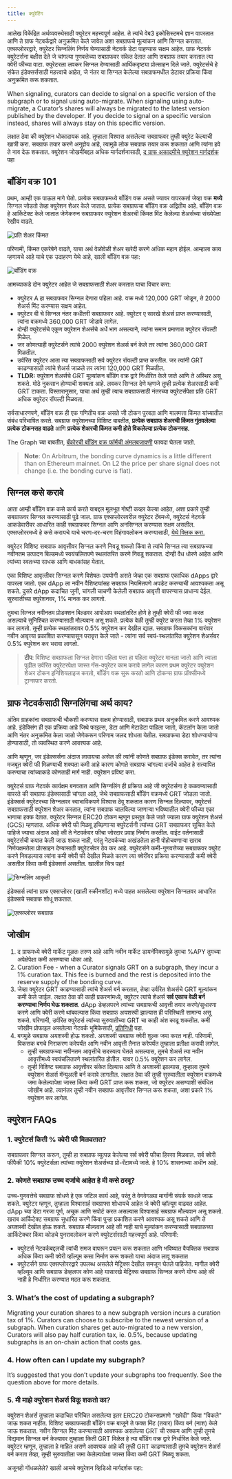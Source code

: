 ```yaml
---
title: क्युरेटिंग
---
```


आलेख विकेंद्रित अर्थव्यवस्थेसाठी क्युरेटर महत्त्वपूर्ण आहेत. ते त्यांचे वेब3 इकोसिस्टमचे ज्ञान वापरतात आणि ते ग्राफ नेटवर्कद्वारे अनुक्रमित केले जावेत अशा सबग्राफचे मूल्यांकन आणि सिग्नल करतात. एक्सप्लोररद्वारे, क्युरेटर सिग्नलिंग निर्णय घेण्यासाठी नेटवर्क डेटा पाहण्यास सक्षम आहेत. ग्राफ नेटवर्क क्युरेटर्सना बक्षीस देते जे चांगल्या गुणवत्तेच्या सबग्राफवर संकेत देतात आणि सबग्राफ तयार करतात त्या क्वेरी फीच्या वाटा. क्युरेटरला लवकर सिग्नल देण्यासाठी आर्थिकदृष्ट्या प्रोत्साहन दिले जाते. क्युरेटर्सचे हे संकेत इंडेक्सर्ससाठी महत्त्वाचे आहेत, जे नंतर या सिग्नल केलेल्या सबग्राफमधील डेटावर प्रक्रिया किंवा अनुक्रमित करू शकतात.

When signaling, curators can decide to signal on a specific version of the subgraph or to signal using auto-migrate. When signaling using auto-migrate, a Curator’s shares will always be migrated to the latest version published by the developer. If you decide to signal on a specific version instead, shares will always stay on this specific version.

लक्षात ठेवा की क्युरेशन धोकादायक आहे. तुम्‍हाला विश्‍वास असलेल्‍या सबग्राफवर तुम्‍ही क्युरेट केल्‍याची खात्री करा. सबग्राफ तयार करणे अनुज्ञेय आहे, त्यामुळे लोक सबग्राफ तयार करू शकतात आणि त्यांना हवे ते नाव देऊ शकतात. क्युरेशन जोखमींबद्दल अधिक मार्गदर्शनासाठी, [द ग्राफ अकादमीचे क्युरेशन मार्गदर्शक](https://thegraph.academy/curators/) पहा

## बाँडिंग वक्र 101

प्रथम, आम्ही एक पाऊल मागे घेतो. प्रत्येक सबग्राफमध्ये बाँडिंग वक्र असते ज्यावर वापरकर्ता जेव्हा वक्र **मध्ये** सिग्नल जोडतो तेव्हा क्युरेशन शेअर केले जातात. प्रत्येक सबग्राफचा बाँडिंग वक्र अद्वितीय आहे. बाँडिंग वक्र हे आर्किटेक्‍ट केले जातात जेणेकरुन सबग्राफवर क्युरेशन शेअरची किंमत मिंट केलेल्या शेअर्सच्या संख्येपेक्षा रेखीय वाढते.

![प्रति शेअर किंमत](/img/price-per-share.png)

परिणामी, किंमत एकरेषेने वाढते, याचा अर्थ वेळोवेळी शेअर खरेदी करणे अधिक महाग होईल. आम्हाला काय म्हणायचे आहे याचे एक उदाहरण येथे आहे, खाली बाँडिंग वक्र पहा:

![बाँडिंग वक्र](/img/bonding-curve.png)

आमच्याकडे दोन क्युरेटर आहेत जे सबग्राफसाठी शेअर करतात याचा विचार करा:

- क्युरेटर A हा सबग्राफवर सिग्नल देणारा पहिला आहे. वक्र मध्ये 120,000 GRT जोडून, ते 2000 शेअर्स मिंट करण्यास सक्षम आहेत.
- क्युरेटर बी चे सिग्नल नंतर कधीतरी सबग्राफवर आहे. क्युरेटर ए सारखे शेअर्स प्राप्त करण्यासाठी, त्यांना वक्रमध्ये 360,000 GRT जोडावे लागेल.
- दोन्ही क्युरेटर्सचे एकूण क्युरेशन शेअर्सचे अर्धे भाग असल्याने, त्यांना समान प्रमाणात क्युरेटर रॉयल्टी मिळेल.
- जर कोणत्याही क्युरेटर्सने त्यांचे 2000 क्युरेशन शेअर्स बर्न केले तर त्यांना 360,000 GRT मिळतील.
- उर्वरित क्युरेटर आता त्या सबग्राफसाठी सर्व क्युरेटर रॉयल्टी प्राप्त करतील. जर त्यांनी GRT काढण्यासाठी त्यांचे शेअर्स जाळले तर त्यांना 120,000 GRT मिळतील.
- **TLDR:** क्युरेशन शेअर्सचे GRT मूल्यांकन बाँडिंग वक्र द्वारे निर्धारित केले जाते आणि ते अस्थिर असू शकते. मोठे नुकसान होण्याची शक्यता आहे. लवकर सिग्नल देणे म्हणजे तुम्ही प्रत्येक शेअरसाठी कमी GRT टाकता. विस्तारानुसार, याचा अर्थ तुम्ही त्याच सबग्राफसाठी नंतरच्या क्युरेटर्सपेक्षा प्रति GRT अधिक क्युरेटर रॉयल्टी मिळवता.

सर्वसाधारणपणे, बाँडिंग वक्र ही एक गणितीय वक्र असते जी टोकन पुरवठा आणि मालमत्ता किंमत यांच्यातील संबंध परिभाषित करते. सबग्राफ क्युरेशनच्या विशिष्ट बाबतीत, **प्रत्येक सबग्राफ शेअरची किंमत गुंतवलेल्या प्रत्येक टोकनसह वाढते** आणि **प्रत्येक शेअरची किंमत कमी होते विकलेल्या प्रत्येक टोकनसह.**

The Graph च्या बाबतीत, [बँकोरची बाँडिंग वक्र फॉर्मची अंमलबजावणी](https://drive.google.com/file/d/0B3HPNP-GDn7aRkVaV3dkVl9NS2M/view?resourcekey=0-mbIgrdd0B9H8dPNRaeB_TA) फायदा घेतला जातो.

> **Note**: On Arbitrum, the bonding curve dynamics is a little different than on Ethereum mainnet. On L2 the price per share signal does not change (i.e. the bonding curve is flat).

## सिग्नल कसे करावे

आता आम्ही बाँडिंग वक्र कसे कार्य करते याबद्दल मूलभूत गोष्टी कव्हर केल्या आहेत, अशा प्रकारे तुम्ही सबग्राफवर सिग्नल करण्यासाठी पुढे जाल. ग्राफ एक्सप्लोररवरील क्युरेटर टॅबमध्ये, क्युरेटर्स नेटवर्क आकडेवारीवर आधारित काही सबग्राफवर सिग्नल आणि अनसिग्नल करण्यास सक्षम असतील. एक्सप्लोररमध्ये हे कसे करायचे याचे चरण-दर-चरण विहंगावलोकन करण्यासाठी, [येथे क्लिक करा.](/network/explorer)

क्युरेटर विशिष्ट सबग्राफ आवृत्तीवर सिग्नल करणे निवडू शकतो किंवा ते त्यांचे सिग्नल त्या सबग्राफच्या नवीनतम उत्पादन बिल्डमध्ये स्वयंचलितपणे स्थलांतरित करणे निवडू शकतात. दोन्ही वैध धोरणे आहेत आणि त्यांच्या स्वतःच्या साधक आणि बाधकांसह येतात.

एका विशिष्‍ट आवृत्‍तीवर सिग्नल करणे विशेषतः उपयोगी असते जेव्हा एक सबग्राफ एकाधिक dApps द्वारे वापरला जातो. एका dApp ला नवीन वैशिष्ट्यांसह सबग्राफ नियमितपणे अपडेट करण्याची आवश्यकता असू शकते. दुसरे dApp कदाचित जुनी, चांगली चाचणी केलेली सबग्राफ आवृत्ती वापरण्यास प्राधान्य देईल. सुरुवातीच्या क्युरेशनवर, 1% मानक कर लागतो.

तुमचा सिग्नल नवीनतम प्रोडक्शन बिल्डवर आपोआप स्थलांतरित होणे हे तुम्ही क्वेरी फी जमा करत असल्याचे सुनिश्चित करण्यासाठी मौल्यवान असू शकते. प्रत्येक वेळी तुम्ही क्युरेट करता तेव्हा 1% क्युरेशन कर लागतो. तुम्ही प्रत्येक स्थलांतरावर 0.5% क्युरेशन कर देखील द्याल. सबग्राफ विकसकांना वारंवार नवीन आवृत्त्या प्रकाशित करण्यापासून परावृत्त केले जाते - त्यांना सर्व स्वयं-स्थलांतरित क्युरेशन शेअर्सवर 0.5% क्युरेशन कर भरावा लागतो.

> **टीप**: विशिष्ट सबग्राफला सिग्नल देणारा पहिला पत्ता हा पहिला क्युरेटर मानला जातो आणि त्याला पुढील उर्वरित क्युरेटरपेक्षा जास्त गॅस-क्युरेटर काम करावे लागेल कारण प्रथम क्युरेटर क्युरेशन शेअर टोकन इनिशियलाइज करतो, बाँडिंग वक्र सुरू करतो आणि टोकन्स ग्राफ प्रॉक्सीमध्ये ट्रान्सफर करतो.

## ग्राफ नेटवर्कसाठी सिग्नलिंगचा अर्थ काय?

अंतिम ग्राहकांना सबग्राफची चौकशी करण्यास सक्षम होण्यासाठी, सबग्राफ प्रथम अनुक्रमित करणे आवश्यक आहे. इंडेक्सिंग ही एक प्रक्रिया आहे जिथे फाइल्स, डेटा आणि मेटाडेटा पाहिला जातो, कॅटलॉग केला जातो आणि नंतर अनुक्रमित केला जातो जेणेकरून परिणाम जलद शोधता येतील. सबग्राफचा डेटा शोधण्यायोग्य होण्यासाठी, तो व्यवस्थित करणे आवश्यक आहे.

आणि म्हणून, जर इंडेक्सर्सना अंदाज लावायचा असेल की त्यांनी कोणते सबग्राफ इंडेक्स करावेत, तर त्यांना मजबूत क्वेरी फी मिळण्याची शक्यता कमी आहे कारण कोणते सबग्राफ चांगल्या दर्जाचे आहेत हे सत्यापित करण्याचा त्यांच्याकडे कोणताही मार्ग नाही. क्युरेशन प्रविष्ट करा.

क्युरेटर्स ग्राफ नेटवर्क कार्यक्षम बनवतात आणि सिग्नलिंग ही प्रक्रिया आहे जी क्यूरेटर्सना हे कळवण्यासाठी वापरते की सबग्राफ इंडेक्ससाठी चांगला आहे, जेथे सबग्राफसाठी बाँडिंग वक्रमध्ये GRT जोडला जातो. इंडेक्सर्स क्युरेटरच्या सिग्नलवर स्वाभाविकपणे विश्वास ठेवू शकतात कारण सिग्नल दिल्यावर, क्युरेटर्स सबग्राफसाठी क्युरेशन शेअर करतात, त्यांना सबग्राफ चालविल्या जाणार्‍या भविष्यातील क्वेरी फीच्या एका भागाचा हक्क देतात. क्युरेटर सिग्नल ERC20 टोकन म्हणून प्रस्तुत केले जाते ज्याला ग्राफ क्युरेशन शेअर्स (GCS) म्हणतात. अधिक क्वेरी फी मिळवू इच्छिणाऱ्या क्युरेटर्सनी त्यांच्या GRT सबग्राफवर सूचित केले पाहिजे ज्याचा अंदाज आहे की ते नेटवर्कवर फीचा जोरदार प्रवाह निर्माण करतील. वाईट वर्तनासाठी क्युरेटर्सची कपात केली जाऊ शकत नाही, परंतु नेटवर्कच्या अखंडतेला हानी पोहोचवणाऱ्या खराब निर्णयक्षमतेला प्रोत्साहन देण्यासाठी क्युरेटर्सवर ठेव कर आहे. क्युरेटर्सने कमी-गुणवत्तेच्या सबग्राफवर क्युरेट करणे निवडल्यास त्यांना कमी क्वेरी फी देखील मिळते कारण त्या क्वेरींवर प्रक्रिया करण्यासाठी कमी क्वेरी असतील किंवा कमी इंडेक्सर्स असतील. खालील चित्र पहा!

![सिग्नलिंग आकृती](/img/curator-signaling.png)

इंडेक्सर्स त्यांना ग्राफ एक्सप्लोरर (खाली स्क्रीनशॉट) मध्ये पाहत असलेल्या क्युरेशन सिग्नलवर आधारित इंडेक्सचे सबग्राफ शोधू शकतात.

![एक्सप्लोरर सबग्राफ](/img/explorer-subgraphs.png)

## जोखीम

1. द ग्राफमध्ये क्वेरी मार्केट मूळतः तरुण आहे आणि नवीन मार्केट डायनॅमिक्समुळे तुमचा %APY तुमच्या अपेक्षेपेक्षा कमी असण्याचा धोका आहे.
2. Curation Fee - when a Curator signals GRT on a subgraph, they incur a 1% curation tax. This fee is burned and the rest is deposited into the reserve supply of the bonding curve.
3. जेव्हा क्युरेटर GRT काढण्यासाठी त्यांचे शेअर्स बर्न करतात, तेव्हा उर्वरित शेअर्सचे GRT मूल्यांकन कमी केले जाईल. लक्षात ठेवा की काही प्रकरणांमध्ये, क्युरेटर त्यांचे शेअर्स **सर्व एकाच वेळी बर्न करण्याचा निर्णय घेऊ शकतात**. dApp डेव्हलपरने त्यांच्या सबग्राफची आवृत्ती तयार करणे/सुधारणा करणे आणि क्वेरी करणे थांबवल्यास किंवा सबग्राफ अयशस्वी झाल्यास ही परिस्थिती सामान्य असू शकते. परिणामी, उर्वरित क्युरेटर्स त्यांच्या सुरुवातीच्या GRT चा काही अंश काढू शकतील. कमी जोखीम प्रोफाइल असलेल्या नेटवर्क भूमिकेसाठी, [प्रतिनिधी](/network/delegating) पहा.
4. बगमुळे सबग्राफ अयशस्वी होऊ शकतो. अयशस्वी सबग्राफ क्वेरी शुल्क जमा करत नाही. परिणामी, विकसक बगचे निराकरण करेपर्यंत आणि नवीन आवृत्ती तैनात करेपर्यंत तुम्हाला प्रतीक्षा करावी लागेल.
   - तुम्ही सबग्राफच्या नवीनतम आवृत्तीचे सदस्यत्व घेतले असल्यास, तुमचे शेअर्स त्या नवीन आवृत्तीमध्ये स्वयंचलितपणे स्थलांतरित होतील. यावर 0.5% क्युरेशन कर लागेल.
   - तुम्ही विशिष्ट सबग्राफ आवृत्तीवर संकेत दिल्यास आणि ते अयशस्वी झाल्यास, तुम्हाला तुमचे क्युरेशन शेअर्स मॅन्युअली बर्न करावे लागतील. लक्षात ठेवा की तुम्ही सुरुवातीला क्युरेशन वक्रमध्ये जमा केलेल्यापेक्षा जास्त किंवा कमी GRT प्राप्त करू शकता, जो क्युरेटर असण्याशी संबंधित जोखीम आहे. त्यानंतर तुम्ही नवीन सबग्राफ आवृत्तीवर सिग्नल करू शकता, अशा प्रकारे 1% क्युरेशन कर लागेल.

## क्युरेशन FAQs

### 1. क्युरेटर्स किती % क्वेरी फी मिळवतात?

सबग्राफवर सिग्नल करून, तुम्ही हा सबग्राफ व्युत्पन्न केलेल्या सर्व क्वेरी फीचा हिस्सा मिळवाल. सर्व क्वेरी फीपैकी 10% क्युरेटर्सला त्यांच्या क्युरेशन शेअर्सच्या प्रो-रॅटामध्ये जाते. हे 10% शासनाच्या अधीन आहे.

### 2. कोणते सबग्राफ उच्च दर्जाचे आहेत हे मी कसे ठरवू?

उच्च-गुणवत्तेचे सबग्राफ शोधणे हे एक जटिल कार्य आहे, परंतु ते वेगवेगळ्या मार्गांनी संपर्क साधले जाऊ शकते. क्युरेटर म्हणून, तुम्हाला विश्वासार्ह सबग्राफ्स शोधायचे आहेत जे क्वेरी व्हॉल्यूम वाढवत आहेत. dApp च्या डेटा गरजा पूर्ण, अचूक आणि सपोर्ट करत असल्यास विश्वासार्ह सबग्राफ मौल्यवान असू शकतो. खराब आर्किटेक्‍ट सबग्राफ सुधारित करणे किंवा पुन्हा प्रकाशित करणे आवश्यक असू शकते आणि ते अयशस्वी देखील होऊ शकते. सबग्राफ मौल्यवान आहे की नाही याचे मूल्यांकन करण्यासाठी सबग्राफच्या आर्किटेक्चर किंवा कोडचे पुनरावलोकन करणे क्युरेटर्ससाठी महत्त्वपूर्ण आहे. परिणामी:

- क्युरेटर्स नेटवर्कबद्दलची त्यांची समज वापरून प्रयत्न करू शकतात आणि भविष्यात वैयक्तिक सबग्राफ अधिक किंवा कमी क्वेरी व्हॉल्यूम कसा निर्माण करू शकतो याचा अंदाज लावू शकतात
- क्युरेटर्सने ग्राफ एक्सप्लोररद्वारे उपलब्ध असलेले मेट्रिक्स देखील समजून घेतले पाहिजेत. मागील क्वेरी व्हॉल्यूम आणि सबग्राफ डेव्हलपर कोण आहे यासारखे मेट्रिक्स सबग्राफ सिग्नल करणे योग्य आहे की नाही हे निर्धारित करण्यात मदत करू शकतात.

### 3. What’s the cost of updating a subgraph?

Migrating your curation shares to a new subgraph version incurs a curation tax of 1%. Curators can choose to subscribe to the newest version of a subgraph. When curation shares get auto-migrated to a new version, Curators will also pay half curation tax, ie. 0.5%, because updating subgraphs is an on-chain action that costs gas.

### 4. How often can I update my subgraph?

It’s suggested that you don’t update your subgraphs too frequently. See the question above for more details.

### 5. मी माझे क्युरेशन शेअर्स विकू शकतो का?

क्युरेशन शेअर्स तुम्हाला कदाचित परिचित असलेल्या इतर ERC20 टोकन्सप्रमाणे "खरेदी" किंवा "विकले" जाऊ शकत नाहीत. विशिष्ट सबग्राफसाठी बाँडिंग वक्र बाजूने ते फक्त मिंट (तयार) किंवा बर्न (नाश) केले जाऊ शकतात. नवीन सिग्नल मिंट करण्यासाठी आवश्यक असलेल्या GRT ची रक्कम आणि तुम्ही तुमचे विद्यमान सिग्नल बर्न केल्यावर तुम्हाला किती GRT मिळेल हे त्या बाँडिंग वक्र द्वारे निर्धारित केले जाते. क्युरेटर म्हणून, तुम्हाला हे माहित असणे आवश्यक आहे की तुम्ही GRT काढण्यासाठी तुमचे क्युरेशन शेअर्स बर्न करता तेव्हा, तुम्ही सुरुवातीला जमा केलेल्यापेक्षा जास्त किंवा कमी GRT मिळवू शकता.

अजूनही गोंधळलेले? खाली आमचे क्युरेशन व्हिडिओ मार्गदर्शक पहा:

<VideoEmbed youtube="VytTEcf0dxQ" />
